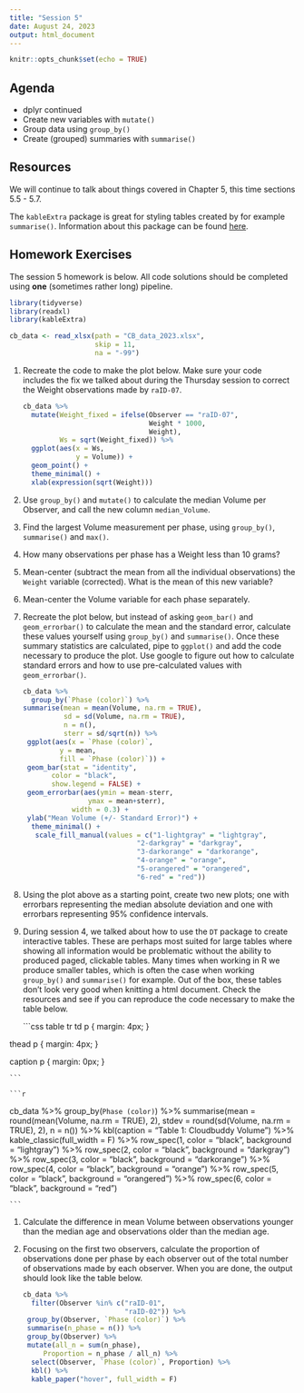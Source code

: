 ```yaml
---
title: "Session 5"
date: August 24, 2023
output: html_document
---
```


```r
knitr::opts_chunk$set(echo = TRUE)
```

## Agenda

* dplyr continued
* Create new variables with `mutate()`
* Group data using `group_by()`
* Create (grouped) summaries with `summarise()` 


<!-- ## Script -->


<!-- to add scripts -->

<!-- ```{r script-setup, include = FALSE, eval = FALSE} -->
<!-- # install and load these packages -->
<!-- devtools::install_github('yihui/xfun') -->

<!-- # embed_file() requires a few more packages -->
<!-- xfun::pkg_load2(c('base64enc', 'htmltools', 'mime')) -->
<!-- ``` -->




## Resources

We will continue to talk about things covered in Chapter 5, this time sections 5.5 - 5.7. 

The `kableExtra` package is great for styling tables created by for example `summarise()`. Information about this package can be found [here](https://cran.r-project.org/web/packages/kableExtra/vignettes/awesome_table_in_html.html).


## Homework Exercises

The session 5 homework is below. All code solutions should be completed using **one** (sometimes rather long) pipeline. 

```r
library(tidyverse)
library(readxl)
library(kableExtra)

cb_data <- read_xlsx(path = "CB_data_2023.xlsx",
                     skip = 11,
                     na = "-99")

```

1. Recreate the code to make the plot below. Make sure your code includes the fix we talked about during the Thursday session to correct the Weight observations made by `raID-07`.

    ```r
    cb_data %>% 
      mutate(Weight_fixed = ifelse(Observer == "raID-07",
                                   Weight * 1000,
                                   Weight),
             Ws = sqrt(Weight_fixed)) %>% 
      ggplot(aes(x = Ws,
                 y = Volume)) +
      geom_point() +
      theme_minimal() +
      xlab(expression(sqrt(Weight)))

    ```

1. Use `group_by()` and `mutate()` to calculate the median Volume per Observer, and call the new column `median_Volume`.

1. Find the largest Volume measurement per phase, using `group_by()`, `summarise()` and `max()`. 

1. How many observations per phase has a Weight less than 10 grams? 

1. Mean-center (subtract the mean from all the individual observations) the `Weight` variable (corrected). What is the mean of this new variable?

1. Mean-center the Volume variable for each phase separately.

1. Recreate the plot below, but instead of asking `geom_bar()` and `geom_errorbar()` to calculate the mean and the standard error, calculate these values yourself using `group_by()` and `summarise()`. Once these summary statistics are calculated, pipe to `ggplot()` and add the code necessary to produce the plot. Use google to figure out how to calculate standard errors and how to use pre-calculated values with `geom_errorbar()`.  

    ```r
    cb_data %>% 
      group_by(`Phase (color)`) %>% 
    summarise(mean = mean(Volume, na.rm = TRUE),
              sd = sd(Volume, na.rm = TRUE),
              n = n(),
              sterr = sd/sqrt(n)) %>% 
  ggplot(aes(x = `Phase (color)`,
             y = mean, 
             fill = `Phase (color)`)) +
  geom_bar(stat = "identity", 
           color = "black",
           show.legend = FALSE) +
  geom_errorbar(aes(ymin = mean-sterr, 
                    ymax = mean+sterr),
                width = 0.3) +
  ylab("Mean Volume (+/- Standard Error)") +
      theme_minimal() +
       scale_fill_manual(values = c("1-lightgray" = "lightgray",
                                "2-darkgray" = "darkgray",
                                "3-darkorange" = "darkorange",
                                "4-orange" = "orange",
                                "5-orangered" = "orangered",
                                "6-red" = "red")) 

    ```

1. Using the plot above as a starting point, create two new plots; one with errorbars representing the median absolute deviation and one with errorbars representing 95% confidence intervals. 

1. During session 4, we talked about how to use the `DT` package to create interactive tables. These are perhaps most suited for large tables where showing all information would be problematic without the ability to produced paged, clickable tables. Many times when working in R we produce smaller tables, which is often the case when working `group_by()` and `summarise()` for example. Out of the box, these tables don't look very good when knitting a html document. Check the resources and see if you can reproduce the code necessary to make the table below. 


    ```css
table tr td p {
  margin: 4px;
}

thead p {
  margin: 4px;
}

caption p {
  margin: 0px;
}

    ```

    ```r
cb_data %>% 
      group_by(`Phase (color)`) %>% 
      summarise(mean = round(mean(Volume, na.rm = TRUE), 2),
                stdev = round(sd(Volume, na.rm = TRUE), 2),
                n = n()) %>% 
      kbl(caption = "Table 1: Cloudbuddy Volume") %>% 
      kable_classic(full_width = F) %>% 
      row_spec(1, color = "black", background = "lightgray") %>% 
      row_spec(2, color = "black", background = "darkgray") %>% 
      row_spec(3, color = "black", background = "darkorange") %>% 
      row_spec(4, color = "black", background = "orange") %>% 
      row_spec(5, color = "black", background = "orangered") %>% 
      row_spec(6, color = "black", background = "red") 
      
      
    ```

1. Calculate the difference in mean Volume between observations younger than the median age and observations older than the median age. 

1. Focusing on the first two observers, calculate the proportion of observations done per phase by each observer out of the total number of observations made by each observer. When you are done, the output should look like the table below.

    ```r
    cb_data %>%
      filter(Observer %in% c("raID-01",
                             "raID-02")) %>% 
  group_by(Observer, `Phase (color)`) %>% 
  summarise(n_phase = n()) %>% 
  group_by(Observer) %>% 
  mutate(all_n = sum(n_phase),
         Proportion = n_phase / all_n) %>%
      select(Observer, `Phase (color)`, Proportion) %>% 
      kbl() %>% 
      kable_paper("hover", full_width = F)
      
    ```






 

   
